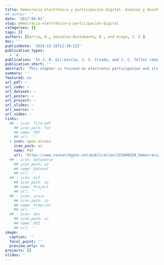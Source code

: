 ```yaml
---
title: Democracia electrónica y participación digital. Avances y desafíos
## author: ''
date: '2017-04-01'
slug: democracia-electrónica-y-participación-digital
categories: []
tags: []
authors: [Barría, D., González-Bustamante, B., and Araya, J. E.]
doi: ''
publishDate: '2019-12-16T11:39:22Z'
publication_types:
  - '4'
publication: 'In J. R. Gil-García, J. I. Criado, and J. C. Téllez (eds.), *Tecnologías de Información y Comunicación en la Administración Pública: Conceptos, Enfoques, Aplicaciones y Resultados*. Mexico City: INFOTEC.'
publication_short: ''
abstract: 'This chapter is focused on electronic participation and its relation to the growth of social networks through the Internet. The e-government and its difference with other emerging ways of digital participation are addressed in detail. Based on a theoretical scheme and a case of study that tells experiences of technological innovation and the usage of social networks, it deepens into the progress of electronic participation and the rising of social networks such as opportunities for the consolidation of spaces of expression and citizen participation in the digital sphere. Among the conclusions, it is shown the importance of bringing together interested but segmented citizens, with public participation initiatives to strengthen governance based on new technologies.'
summary: ''
featured: no
url_pdf: ~
url_code: ~
url_dataset: ~
url_poster: ~
url_project: ~
url_slides: ~
url_source: ~
url_video: ~
links:
  ## - icon: file-pdf
    ## icon_pack: far
    ## name: PDF
    ## url: ''
  - icon: open-access 
    icon_pack: ai
    name: PDF
    url: 'https://www.researchgate.net/publication/321980289_Democracia_electronica_y_participacion_digital_Avances_y_desafios'
  ## - icon: dataverse
    ## icon_pack: ai
    ## name: Dataset
    ## url: ''
  ## - icon: osf
    ## icon_pack: ai
    ## name: Project
    ## url: ''
  ## - icon: arxiv
    ## icon_pack: ai
    ## name: Preprint
    ## url: ''
  ## - icon: doi
    ## icon_pack: ai
    ## name: DOI
    ## url: ''
image:
  caption: ''
  focal_point: ''
  preview_only: no
projects: []
slides: ''
---
```

